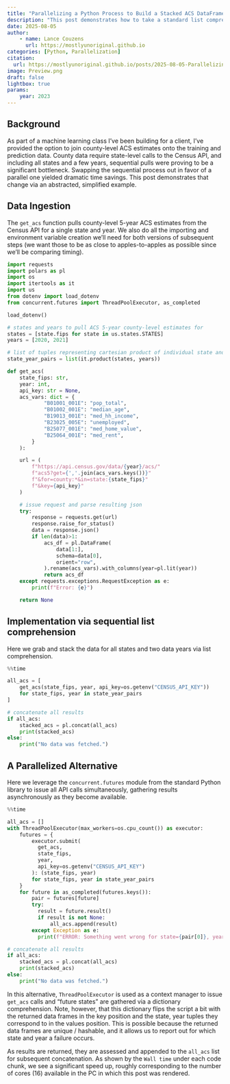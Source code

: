 ```yaml
---
title: "Parallelizing a Python Process to Build a Stacked ACS DataFrame"
description: "This post demonstrates how to take a standard list comprehension of calls to the Census API and parallelize it for dramatic time savings."
date: 2025-08-05
author:
    - name: Lance Couzens
      url: https://mostlyunoriginal.github.io  
categories: [Python, Parallelization]
citation: 
  url: https://mostlyunoriginal.github.io/posts/2025-08-05-Parallelizing-a-Python-for-loop/
image: Preview.png
draft: false
lightbox: true
params:
    year: 2023
---
```


## Background

As part of a machine learning class I've been building for a client, I've provided the option to join county-level ACS estimates onto the training and prediction data. County data require state-level calls to the Census API, and including all states and a few years, sequential pulls were proving to be a significant bottleneck. Swapping the sequential process out in favor of a parallel one yielded dramatic time savings. This post demonstrates that change via an abstracted, simplified example.

## Data Ingestion

The `get_acs` function pulls county-level 5-year ACS estimates from the Census API for a single state and year. We also do all the importing and environment variable creation we'll need for both versions of subsequent steps (we want those to be as close to apples-to-apples as possible since we'll be comparing timing).

```python
import requests
import polars as pl
import os
import itertools as it
import us
from dotenv import load_dotenv
from concurrent.futures import ThreadPoolExecutor, as_completed

load_dotenv()

# states and years to pull ACS 5-year county-level estimates for
states = [state.fips for state in us.states.STATES]
years = [2020, 2021]

# list of tuples representing cartesian product of individual state and year lists
state_year_pairs = list(it.product(states, years))

def get_acs(
    state_fips: str, 
    year: int,
    api_key: str = None, 
    acs_vars: dict = {
            "B01001_001E": "pop_total",
            "B01002_001E": "median_age",
            "B19013_001E": "med_hh_income",
            "B23025_005E": "unemployed",
            "B25077_001E": "med_home_value",
            "B25064_001E": "med_rent",
        }
    ):

    url = (
        f"https://api.census.gov/data/{year}/acs/"
        f"acs5?get={','.join(acs_vars.keys())}"
        f"&for=county:*&in=state:{state_fips}"
        f"&key={api_key}"
    )

    # issue request and parse resulting json
    try:
        response = requests.get(url)
        response.raise_for_status()
        data = response.json()
        if len(data)>1:
            acs_df = pl.DataFrame(
                data[1:], 
                schema=data[0],
                orient="row",
            ).rename(acs_vars).with_columns(year=pl.lit(year))
            return acs_df
    except requests.exceptions.RequestException as e:
        print(f"Error: {e}")

    return None
```

## Implementation via sequential list comprehension

Here we grab and stack the data for all states and two data years via list comprehension.

```python
%%time

all_acs = [
    get_acs(state_fips, year, api_key=os.getenv("CENSUS_API_KEY"))
    for state_fips, year in state_year_pairs
]

# concatenate all results
if all_acs:
    stacked_acs = pl.concat(all_acs)
    print(stacked_acs)
else:
    print("No data was fetched.")
```

## A Parallelized Alternative

Here we leverage the `concurrent.futures` module from the standard Python library to issue all API calls simultaneously, gathering results asynchronously as they become available.

```python
%%time

all_acs = []
with ThreadPoolExecutor(max_workers=os.cpu_count()) as executor:
    futures = {
        executor.submit(
          get_acs, 
          state_fips, 
          year, 
          api_key=os.getenv("CENSUS_API_KEY")
        ): (state_fips, year)
        for state_fips, year in state_year_pairs
    }
    for future in as_completed(futures.keys()):
        pair = futures[future]
        try:
          result = future.result()
          if result is not None:
              all_acs.append(result)
        except Exception as e:
          print(f"ERROR: Something went wrong for state={pair[0]}, year={pair[1]}: {e}")

# concatenate all results
if all_acs:
    stacked_acs = pl.concat(all_acs)
    print(stacked_acs)
else:
    print("No data was fetched.")            
```

In this alternative, `ThreadPoolExecutor` is used as a context manager to issue `get_acs` calls and "future states" are gathered via a dictionary comprehension. Note, however, that this dictionary flips the script a bit with the returned data frames in the key position and the state, year tuples they correspond to in the values position. This is possible because the returned data frames are unique / hashable, and it allows us to report out for which state and year a failure occurs.

As results are returned, they are assessed and appended to the `all_acs` list for subsequent concatenation. As shown by the `Wall time` under each code chunk, we see a significant speed up, roughly corresponding to the number of cores (16) available in the PC in which this post was rendered.